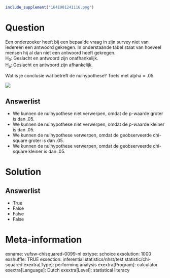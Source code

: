 ```r
include_supplement("1641901241116.png")
```

Question
========
Een onderzoeker heeft bij een bepaalde vraag in zijn survey niet van
iedereen een antwoord gekregen. In onderstaande tabel staat van hoeveel
mensen hij al dan niet een antwoord heeft gekregen.  
H<sub>0</sub>: Geslacht en antwoord zijn onafhankelijk.  
H<sub>a</sub>: Geslacht en antwoord zijn afhankelijk.  
  
Wat is je conclusie wat betreft de nulhypothese? Toets met alpha =
.05.  
  
![](1641901241116.png)

Answerlist
----------
* We kunnen de nulhypothese niet verwerpen, omdat de p-waarde groter is
  dan .05.
* We kunnen de nulhypothese niet verwerpen, omdat de p-waarde kleiner is
  dan .05.
* We kunnen de nulhypothese verwerpen, omdat de geobserveerde chi-square
  groter is dan .05.
* We kunnen de nulhypothese verwerpen, omdat de geobserveerde chi-square
  kleiner is dan .05.

Solution
========










Answerlist
----------
* True
* False
* False
* False

Meta-information
================
exname: vufsw-chisquared-0099-nl
extype: schoice
exsolution: 1000
exshuffle: TRUE
exsection: inferential statistics/nhst/test statistic/chi-squared
exextra[Type]: performing analysis
exextra[Program]: calculator
exextra[Language]: Dutch
exextra[Level]: statistical literacy

